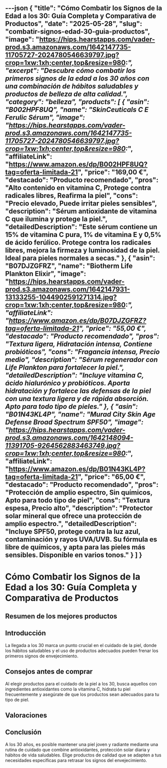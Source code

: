 ---json
{
  "title": "Cómo Combatir los Signos de la Edad a los 30: Guía Completa y Comparativa de Productos",
  "date": "2025-05-28",
  "slug": "combatir-signos-edad-30-guia-productos",
  "image": "https://hips.hearstapps.com/vader-prod.s3.amazonaws.com/1642147735-11705727-2024780546639797.jpg?crop=1xw:1xh;center,top&resize=980:*",
  "excerpt": "Descubre cómo combatir los primeros signos de la edad a los 30 años con una combinación de hábitos saludables y productos de belleza de alta calidad.",
  "category": "belleza",
  "products": [
    {
      "asin": "B002HPF8UQ",
      "name": "SkinCeuticals C E Ferulic Sérum",
      "image": "https://hips.hearstapps.com/vader-prod.s3.amazonaws.com/1642147735-11705727-2024780546639797.jpg?crop=1xw:1xh;center,top&resize=980:*",
      "affiliateLink": "https://www.amazon.es/dp/B002HPF8UQ?tag=oferta-limitada-21",
      "price": "169,00 €",
      "destacado": "Producto recomendado",
      "pros": "Alto contenido en vitamina C, Protege contra radicales libres, Reafirma la piel",
      "cons": "Precio elevado, Puede irritar pieles sensibles",
      "description": "Sérum antioxidante de vitamina C que ilumina y protege la piel.",
      "detailedDescription": "Este sérum contiene un 15% de vitamina C pura, 1% de vitamina E y 0,5% de ácido ferúlico. Protege contra los radicales libres, mejora la firmeza y luminosidad de la piel. Ideal para pieles normales a secas."
    },
    {
      "asin": "B07DJZGFRZ",
      "name": "Biotherm Life Plankton Elixir",
      "image": "https://hips.hearstapps.com/vader-prod.s3.amazonaws.com/1642147931-13133255-1044902591271314.jpg?crop=1xw:1xh;center,top&resize=980:*",
      "affiliateLink": "https://www.amazon.es/dp/B07DJZGFRZ?tag=oferta-limitada-21",
      "price": "55,00 €",
      "destacado": "Producto recomendado",
      "pros": "Textura ligera, Hidratación intensa, Contiene probióticos",
      "cons": "Fragancia intensa, Precio medio",
      "description": "Sérum regenerador con Life Plankton para fortalecer la piel.",
      "detailedDescription": "Incluye vitamina C, ácido hialurónico y probióticos. Aporta hidratación y fortalece las defensas de la piel con una textura ligera y de rápida absorción. Apto para todo tipo de pieles."
    },
    {
      "asin": "B01N43KL4P",
      "name": "Murad City Skin Age Defense Broad Spectrum SPF50",
      "image": "https://hips.hearstapps.com/vader-prod.s3.amazonaws.com/1642148094-11391705-9264562883463749.jpg?crop=1xw:1xh;center,top&resize=980:*",
      "affiliateLink": "https://www.amazon.es/dp/B01N43KL4P?tag=oferta-limitada-21",
      "price": "65,00 €",
      "destacado": "Producto recomendado",
      "pros": "Protección de amplio espectro, Sin químicos, Apto para todo tipo de piel",
      "cons": "Textura espesa, Precio alto",
      "description": "Protector solar mineral que ofrece una protección de amplio espectro.",
      "detailedDescription": "Incluye SPF50, protege contra la luz azul, contaminación y rayos UVA/UVB. Su fórmula es libre de químicos, y apta para las pieles más sensibles. Disponible en varios tonos."
    }
  ]
}
---


# Cómo Combatir los Signos de la Edad a los 30: Guía Completa y Comparativa de Productos

## Resumen de los mejores productos

<ProductRankingTable products={products} />

## Introducción

La llegada a los 30 marca un punto crucial en el cuidado de la piel, donde los hábitos saludables y el uso de productos adecuados pueden frenar los primeros signos de envejecimiento.

## Consejos antes de comprar

Al elegir productos para el cuidado de la piel a los 30, busca aquellos con ingredientes antioxidantes como la vitamina C, hidrata tu piel frecuentemente y asegúrate de que los productos sean adecuados para tu tipo de piel.

## Valoraciones

<ProductDetailCard product={products[0]} />

<ProductDetailCard product={products[1]} />

<ProductDetailCard product={products[2]} />

## Conclusión

A los 30 años, es posible mantener una piel joven y radiante mediante una rutina de cuidado que combine antioxidantes, protección solar diaria y hábitos de vida saludables. Elige productos de calidad que se adapten a tus necesidades específicas para retrasar los signos del envejecimiento.
